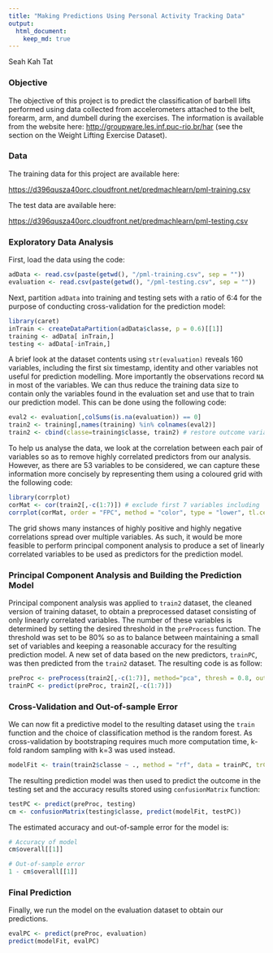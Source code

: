 ```yaml
---
title: "Making Predictions Using Personal Activity Tracking Data"
output:
  html_document:
    keep_md: true
---
```

Seah Kah Tat

### Objective

The objective of this project is to predict the classification of barbell lifts performed using data collected from accelerometers attached to the belt, forearm, arm, and dumbell during the exercises. The information is available from the website here: [http://groupware.les.inf.puc-rio.br/har](http://groupware.les.inf.puc-rio.br/har) (see the section on the Weight Lifting Exercise Dataset).

### Data

The training data for this project are available here:

[https://d396qusza40orc.cloudfront.net/predmachlearn/pml-training.csv](https://d396qusza40orc.cloudfront.net/predmachlearn/pml-training.csv)

The test data are available here:

[https://d396qusza40orc.cloudfront.net/predmachlearn/pml-testing.csv](https://d396qusza40orc.cloudfront.net/predmachlearn/pml-testing.csv)

### Exploratory Data Analysis

First, load the data using the code:

```r
adData <- read.csv(paste(getwd(), "/pml-training.csv", sep = ""))
evaluation <- read.csv(paste(getwd(), "/pml-testing.csv", sep = ""))
```

Next, partition `adData` into training and testing sets with a ratio of 6:4 for the purpose of conducting cross-validation for the prediction model:


```r
library(caret)
inTrain <- createDataPartition(adData$classe, p = 0.6)[[1]]
training <- adData[ inTrain,]
testing <- adData[-inTrain,]
```

A brief look at the dataset contents using `str(evaluation)` reveals 160 variables, including the first six timestamp, identity and other variables not useful for prediction modelling. More importantly the observations record `NA` in most of the variables. We can thus reduce the training data size to contain only the variables found in the evaluation set and use that to train our prediction model. This can be done using the following code:


```r
eval2 <- evaluation[,colSums(is.na(evaluation)) == 0]
train2 <- training[,names(training) %in% colnames(eval2)]
train2 <- cbind(classe=training$classe, train2) # restore outcome variable in reduced dataset
```

To help us analyse the data, we look at the correlation between each pair of variables so as to remove highly correlated predictors from our analysis. However, as there are 53 variables to be considered, we can capture these information more concisely by representing them using a coloured grid with the following code:

```r
library(corrplot)
corMat <- cor(train2[,-c(1:7)]) # exclude first 7 variables including 'classe'
corrplot(corMat, order = "FPC", method = "color", type = "lower", tl.cex = 0.8, tl.col = rgb(0, 0, 0))
```

The grid shows many instances of highly positive and highly negative correlations spread over multiple variables. As such, it would be more feasible to perform principal component analysis to produce a set of linearly correlated variables to be used as predictors for the prediction model.

### Principal Component Analysis and Building the Prediction Model

Principal component analysis was applied to `train2` dataset, the cleaned version of training dataset, to obtain a preprocessed dataset consisting of only linearly correlated variables. The number of these variables is determined by setting the desired threshold in the `preProcess` function. The threshold was set to be 80% so as to balance between maintaining a small set of variables and keeping a reasonable accuracy for the resulting prediction model. A new set of data based on the new predictors, `trainPC`, was then predicted from the `train2` dataset. The resulting code is as follow:

```r
preProc <- preProcess(train2[,-c(1:7)], method="pca", thresh = 0.8, outcome = train2$classe)
trainPC <- predict(preProc, train2[,-c(1:7)])
```

### Cross-Validation and Out-of-sample Error

We can now fit a predictive model to the resulting dataset using the `train` function and the choice of classification method is the random forest. As cross-validation by bootstraping requires much more computation time, k-fold random sampling with k=3 was used instead. 

```r
modelFit <- train(train2$classe ~ ., method = "rf", data = trainPC, trControl = trainControl(allowParallel = TRUE, method = "cv", number = 3), importance = TRUE)
```

The resulting prediction model was then used to predict the outcome in the testing set and the accuracy results stored using `confusionMatrix` function:

```r
testPC <- predict(preProc, testing)
cm <- confusionMatrix(testing$classe, predict(modelFit, testPC))
```

The estimated accuracy and out-of-sample error for the model is:

```r
# Accuracy of model
cm$overall[[1]]
```

```r
# Out-of-sample error
1 - cm$overall[[1]]
```

### Final Prediction

Finally, we run the model on the evaluation dataset to obtain our predictions.

```r
evalPC <- predict(preProc, evaluation)
predict(modelFit, evalPC)
```
